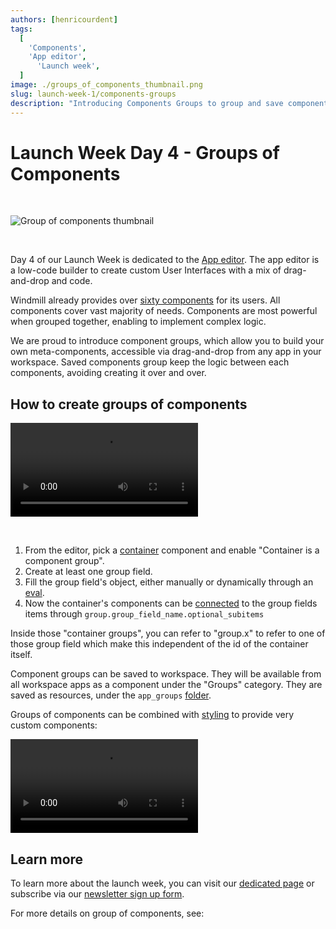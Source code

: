 ```yaml
---
authors: [henricourdent]
tags:
  [
    'Components',
    'App editor',
	  'Launch week',
  ]
image: ./groups_of_components_thumbnail.png
slug: launch-week-1/components-groups
description: "Introducing Components Groups to group and save components, therefore building your own meta components."
---
```



# Launch Week Day 4 - Groups of Components

<br />

![Group of components thumbnail](./groups_of_components_thumbnail.png.webp 'Group of components thumbnail')

<br />

Day 4 of our Launch Week is dedicated to the [App editor](/docs/apps/app_editor). The app editor is a low-code builder to create custom User Interfaces with a mix of drag-and-drop and code.

Windmill already provides over [sixty components](/docs/apps/app_configuration_settings/app_component_library) for its users. All components cover vast majority of needs. Components are most powerful when grouped together, enabling to implement complex logic.

We are proud to introduce component groups, which allow you to build your own meta-components, accessible via drag-and-drop from any app in your workspace.
Saved components group keep the logic between each components, avoiding creating it over and over.

## How to create groups of components

<video
	className="border-2 rounded-lg object-cover w-full h-full dark:border-gray-800"
	autoPlay
	controls
	src="/videos/save_component_group.mp4"
/>

<br />

1. From the editor, pick a [container](/docs/apps/app_configuration_settings/container) component and enable "Container is a component group".
2. Create at least one group field.
3. Fill the group field's object, either manually or dynamically through an [eval](/docs/apps/app-runnable-panel#evals).
4. Now the container's components can be [connected](/docs/apps/connecting_components) to the group fields items through `group.group_field_name.optional_subitems`

Inside those "container groups", you can refer to "group.x" to refer to one of those group field which make this independent of the id of the container itself.

Component groups can be saved to workspace. They will be available from all workspace apps as a component under the "Groups" category. They are saved as resources, under the `app_groups` [folder](/docs/core_concepts/groups_and_folders).

Groups of components can be combined with [styling](/docs/apps/app_configuration_settings/app_styling) to provide very custom components:

<video
	className="border-2 rounded-lg object-cover w-full h-full dark:border-gray-800"
	autoPlay
	controls
	src="/videos/group_of_components_with_style.mp4"
/>

## Learn more

To learn more about the launch week, you can visit our [dedicated page](../2023-11-15-launch-week-1/index.mdx) or subscribe via our [newsletter sign up form](https://cdn.forms-content.sg-form.com/7c42148e-8396-11ee-ba6a-4e3b45e8beb1).

For more details on group of components, see:

<div className="grid grid-cols-2 gap-2 my-4">
	<DocCard
		color="orange"
		title="Group of components"
		description="Documentation on how to group components together."
		href="/docs/apps/app_configuration_settings/components_groups"
	/>
	<DocCard
		color="orange"
		title="Component library"
		description="Discover all the components available in the library, and their configurations."
		href="/docs/apps/app_configuration_settings/app_component_library"
	/>
</div>

